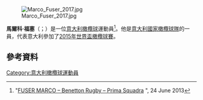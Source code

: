 [[File:Marco_Fuser_2017.jpg|thumb]]

'''馬爾科·福塞'''（{{lang-it|Marco Fuser}}；{{bd|1991年|3月9日}}）是一位[[意大利|意大利]][[橄欖球|橄欖球]]運動員<ref>"[http://www.benettonrugby.it/c1_94/fuser_marco.ashx?idsm=4_31/ FUSER MARCO – Benetton Rugby – Prima Squadra] {{webarchive|url=https://web.archive.org/web/20151123091935/http://www.benettonrugby.it/c1_94/fuser_marco.ashx?idsm=4_31%2F |date=2015-11-23 }}", 24 June 2013</ref>。他是[[意大利國家橄欖球隊|意大利國家橄欖球隊]]的一員，代表意大利參加了[[2015年世界盃橄欖球賽|2015年世界盃橄欖球賽]]。

==參考資料==
{{Reflist}}
[[Category:意大利橄欖球運動員|Category:意大利橄欖球運動員]]
